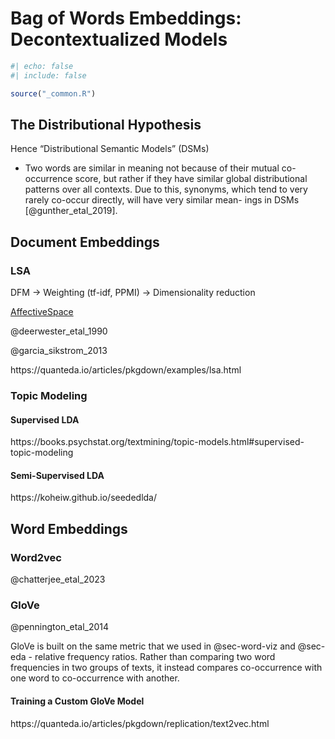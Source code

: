 # Bag of Words Embeddings: Decontextualized Models {#sec-decontextualized-embeddings}

```r
#| echo: false
#| include: false

source("_common.R")
```

## The Distributional Hypothesis

Hence "Distributional Semantic Models" (DSMs)

- Two words are similar in meaning not because of their mutual co-occurrence score, but rather if they have similar global distributional patterns over all contexts. Due to this, synonyms, which tend to very rarely co-occur directly, will have very similar mean- ings in DSMs [@gunther_etal_2019].

## Document Embeddings

### LSA {#sec-lsa}

DFM -> Weighting (tf-idf, PPMI) -> Dimensionality reduction

[AffectiveSpace](https://sentic.net/downloads/)

@deerwester_etal_1990

@garcia_sikstrom_2013

https://quanteda.io/articles/pkgdown/examples/lsa.html

### Topic Modeling {#sec-lda}

#### Supervised LDA {#sec-slda}

https://books.psychstat.org/textmining/topic-models.html#supervised-topic-modeling

#### Semi-Supervised LDA {#sec-seededlda}

https://koheiw.github.io/seededlda/

## Word Embeddings {#sec-word-embeddings}

### Word2vec {#sec-word2vec}

@chatterjee_etal_2023

### GloVe {#sec-glove}

@pennington_etal_2014

GloVe is built on the same metric that we used in @sec-word-viz and @sec-eda - relative frequency ratios. Rather than comparing two word frequencies in two groups of texts, it instead compares co-occurrence with one word to co-occurrence with another. 

#### Training a Custom GloVe Model

https://quanteda.io/articles/pkgdown/replication/text2vec.html
